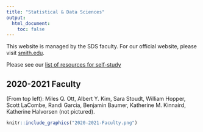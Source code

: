 ```yaml
---
title: "Statistical & Data Sciences"
output:
  html_document:
    toc: false
---
```


This website is managed by the SDS faculty. For our official website, please visit [smith.edu](https://www.smith.edu/academics/statistics).

Please see our [list of resources for self-study](self_study.html)


## 2020-2021 Faculty

(From top left): Miles Q. Ott, Albert Y. Kim, Sara Stoudt, William Hopper, Scott LaCombe, Randi Garcia, Benjamin Baumer, Katherine M. Kinnaird, Katherine Halvorsen (not pictured). 

```r
knitr::include_graphics("2020-2021-Faculty.png")
```

